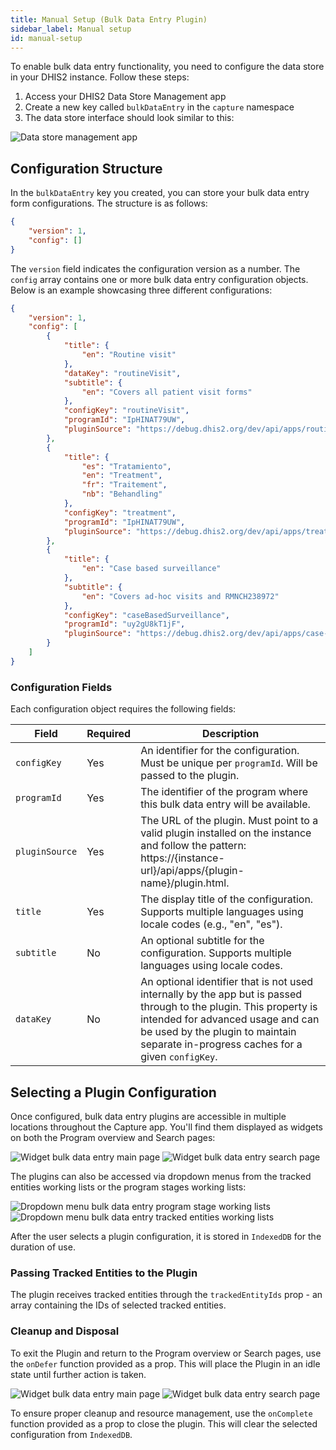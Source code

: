 ```yaml
---
title: Manual Setup (Bulk Data Entry Plugin)
sidebar_label: Manual setup
id: manual-setup
---
```


To enable bulk data entry functionality, you need to configure the data store in your DHIS2 instance. Follow these steps:

1. Access your DHIS2 Data Store Management app
2. Create a new key called `bulkDataEntry` in the `capture` namespace
3. The data store interface should look similar to this:

![Data store management app](../resources/data-store-management-bulk-data-entry-empty.png)

## Configuration Structure

In the `bulkDataEntry` key you created, you can store your bulk data entry form configurations. The structure is as follows:

```json title="capture/bulkDataEntry"
{
    "version": 1,
    "config": []
}
```

The `version` field indicates the configuration version as a number. The `config` array contains one or more bulk data entry configuration objects. Below is an example showcasing three different configurations:

```json title="capture/bulkDataEntry"
{
    "version": 1,
    "config": [
        {
            "title": {
                "en": "Routine visit"
            },
            "dataKey": "routineVisit",
            "subtitle": {
                "en": "Covers all patient visit forms"
            },
            "configKey": "routineVisit",
            "programId": "IpHINAT79UW",
            "pluginSource": "https://debug.dhis2.org/dev/api/apps/routine-visit/plugin.html"
        },
        {
            "title": {
                "es": "Tratamiento",
                "en": "Treatment",
                "fr": "Traitement",
                "nb": "Behandling"
            },
            "configKey": "treatment",
            "programId": "IpHINAT79UW",
            "pluginSource": "https://debug.dhis2.org/dev/api/apps/treatment/plugin.html"
        },
        {
            "title": {
                "en": "Case based surveillance"
            },
            "subtitle": {
                "en": "Covers ad-hoc visits and RMNCH238972"
            },
            "configKey": "caseBasedSurveillance",
            "programId": "uy2gU8kT1jF",
            "pluginSource": "https://debug.dhis2.org/dev/api/apps/case-based-surveillance/plugin.html"
        }
    ]
}
```

### Configuration Fields

Each configuration object requires the following fields:

| Field | Required | Description |
|-------|----------|-------------|
| `configKey` | Yes | An identifier for the configuration. Must be unique per `programId`. Will be passed to the plugin. |  
| `programId` | Yes |  The identifier of the program where this bulk data entry will be available. |
| `pluginSource` | Yes | The URL of the plugin. Must point to a valid plugin installed on the instance and follow the pattern: https://{instance-url}/api/apps/{plugin-name}/plugin.html. |
| `title` | Yes | The display title of the configuration. Supports multiple languages using locale codes (e.g., "en", "es"). |
| `subtitle` | No | An optional subtitle for the configuration. Supports multiple languages using locale codes. |
| `dataKey` | No | An optional identifier that is not used internally by the app but is passed through to the plugin. This property is intended for advanced usage and can be used by the plugin to maintain separate in-progress caches for a given `configKey`. |

## Selecting a Plugin Configuration

Once configured, bulk data entry plugins are accessible in multiple locations throughout the Capture app. You'll find them displayed as widgets on both the Program overview and Search pages:

![Widget bulk data entry main page](../resources/widget-bulk-data-entry-main-page.png)
![Widget bulk data entry search page](../resources/widget-bulk-data-entry-search-page.png)

The plugins can also be accessed via dropdown menus from the tracked entities working lists or the program stages working lists:

![Dropdown menu bulk data entry program stage working lists](../resources/dropdown-menu-bulk-data-entry-program-stage-working-lists.png)
![Dropdown menu bulk data entry tracked entities working lists](../resources/dropdown-menu-bulk-data-entry-tracked-entities-working-lists.png)

After the user selects a plugin configuration, it is stored in `IndexedDB` for the duration of use.

### Passing Tracked Entities to the Plugin

The plugin receives tracked entities through the `trackedEntityIds` prop - an array containing the IDs of selected tracked entities.

### Cleanup and Disposal

To exit the Plugin and return to the Program overview or Search pages, use the `onDefer` function provided as a prop. This will place the Plugin in an idle state until further action is taken.

![Widget bulk data entry main page](../resources/widget-bulk-data-entry-main-page-idle.png)
![Widget bulk data entry search page](../resources/widget-bulk-data-entry-search-page-idle.png)

To ensure proper cleanup and resource management, use the `onComplete` function provided as a prop to close the plugin. This will clear the selected configuration from `IndexedDB`.
